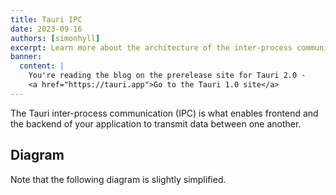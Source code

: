```yaml
---
title: Tauri IPC
date: 2023-09-16
authors: [simonhyll]
excerpt: Learn more about the architecture of the inter-process communication Tauri employs.
banner:
  content: |
    You're reading the blog on the prerelease site for Tauri 2.0 -
    <a href="https://tauri.app">Go to the Tauri 1.0 site</a>
---
```


The Tauri inter-process communication (IPC) is what enables frontend and the backend of your application to transmit data between one another.

## Diagram

Note that the following diagram is slightly simplified.


<div set:html={diagram} class="diagram"></div>
